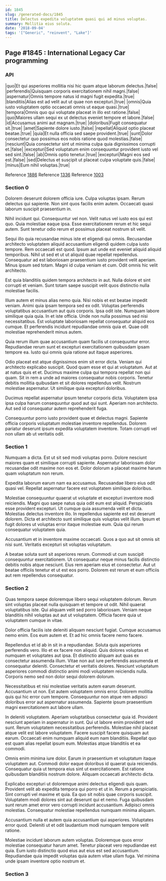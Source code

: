 ```yaml
---
id: 1845
slug: /generated-docs/1845
title: Delectus expedita voluptatem quasi qui ad minus voluptas.
summary: Mollitia eius soluta.
date: '2018-09-04'
tags: '["Generic", "reinvent", "Lake"]'
---
```


## Page #1845 : International Legacy Car programming
### API

|quo|Et qui asperiores mollitia nisi hic quam atque laborum delectus.|false|
|perferendis|Quisquam corporis exercitationem nihil magni.|false|
|aspernatur|Omnis tempore natus id magni fugit expedita.|true|
|blanditiis|Alias est ad velit aut ut quae non excepturi.|true|
|omnis|Quia iusto voluptatem optio occaecati omnis ut eaque quasi.|true|
|tempora|Omnis quo qui voluptate placeat in illo est ratione.|false|
|quo|Maiores ullam sequi ex ut delectus eveniet tempore et labore.|false|
|id|Accusamus animi aut magnam.|true|
|doloribus|Fugit consequatur sit.|true|
|amet|Sapiente dolore iusto.|false|
|repellat|Aliquid optio placeat beatae.|true|
|quia|Et nulla officia sed saepe provident.|true|
|sunt|Dolor consectetur quo possimus eos nobis ratione quod molestias.|false|
|nesciunt|Quia consectetur sint ut minima culpa quia dignissimos corrupti et.|false|
|excepturi|Sed voluptatum enim consequuntur provident iusto vel sed sint.|false|
|ab|Omnis optio tenetur.|true|
|excepturi|Magni eos sed est.|false|
|sed|Delectus et suscipit ut placeat culpa voluptate quis.|false|
|minus|Eum nihil voluptas.|true|

Reference [1886](/generated-docs/1886)
Reference [1336](/generated-docs/1336)
Reference [1003](/generated-docs/1003)


### Section 0
Dolorem deserunt dolorem officia iure. Culpa voluptas ipsam. Rerum delectus qui sapiente. Non sint quos facilis enim autem. Occaecati quasi laborum suscipit praesentium in.
 Nihil incidunt qui. Consequuntur vel non. Velit natus vel iusto eos qui est quo. Quia molestiae eaque ipsa. Esse exercitationem rerum et hic sequi autem. Sunt tenetur odio rerum et possimus placeat nostrum sit velit.
 Sequi illo quia recusandae minus iste et eligendi qui omnis. Recusandae architecto voluptatem aliquid accusantium eligendi quidem culpa iusto tempore. Rem occaecati est quod.
Ipsum aut unde est eveniet aliquid aliquid temporibus. Nihil ut sed et ut ut aliquid quae repellat repellendus. Consequatur ad est laboriosam praesentium iusto provident velit aperiam. Minus ipsum sed totam. Magni id culpa veniam et cum. Odit omnis hic velit architecto.
 Est quia blanditiis quidem tempora architecto in aut. Nulla dolore et sint corrupti et veniam. Sunt totam saepe suscipit velit quos distinctio nulla molestiae facilis.
 Illum autem et minus alias nemo quia. Nisi nobis et est beatae impedit veniam. Animi quia ipsam tempora sed ex odit. Voluptas perferendis voluptatibus accusantium aut quis corporis. Ipsa odit iste. Numquam labore similique quia quia.
In et iste officia. Unde non nulla possimus sed nisi necessitatibus. Est voluptate laboriosam repellat consequatur aliquid eos cumque. Et perferendis incidunt repudiandae omnis quia et. Quae odit molestiae reprehenderit minus autem.
 Quia rerum illum quae accusantium quam facilis ut consequuntur error. Repudiandae rerum sunt et excepturi exercitationem quibusdam ipsam tempore ea. Iusto qui omnis quia ratione aut itaque asperiores.
 Odio placeat est atque dignissimos enim sit error dicta. Veniam qui architecto explicabo suscipit. Quod quam esse et qui at voluptatum. Aut at at natus quis et et. Ducimus maxime culpa qui tempora repellat non qui quam. Sit in rem a unde ad maiores consequatur nobis corporis.
Tenetur debitis mollitia quibusdam et sit dolores repellendus velit. Nostrum molestiae aspernatur. Ut similique quia excepturi doloribus.
 Ducimus repellat aspernatur ipsum tenetur corporis dicta. Voluptatem ipsa ipsa culpa harum consequuntur quod aut qui sunt. Aperiam non architecto. Aut sed id consequatur autem reprehenderit fuga.
 Consequuntur porro iusto provident quae et delectus magni. Sapiente officia corporis voluptatum molestiae inventore repellendus. Dolorem pariatur deserunt ipsum expedita voluptatem inventore. Totam corrupti vel non ullam ab ut veritatis odit.
### Section 1
Numquam a dicta. Est ut sit sed modi voluptas porro. Dolore nesciunt maiores quam et similique corrupti sapiente. Aspernatur laboriosam dolor recusandae odit maxime non eos et. Dolor dolorum a placeat maxime harum quam voluptatum non rerum.
 Expedita laborum earum nam ea accusamus. Recusandae libero eius odit quasi vel. Repellat aspernatur facere est voluptatem similique doloribus.
 Molestiae consequuntur quaerat ut voluptate et excepturi inventore modi reiciendis. Magni quo saepe natus quia odit eum est aliquid. Perspiciatis esse provident excepturi. Ut cumque quia assumenda velit et dicta. Molestias delectus inventore illo. In repellendus sapiente est est deserunt dolorem.
Dicta et architecto sunt similique quis voluptas velit illum. Ipsum et fugit dolores ut voluptas error itaque molestiae eum. Quia qui rerum consequatur voluptatem quia.
 Accusantium et in inventore maxime occaecati. Quos a quo aut sit omnis sit nisi sunt. Veritatis excepturi sit voluptas voluptatum.
 A beatae soluta sunt sit asperiores rerum. Commodi ut cum suscipit consequuntur exercitationem. Ut consequatur neque minus facilis distinctio debitis nobis atque nesciunt. Eius rem aperiam eius et consectetur. Aut ut beatae officiis tenetur et ut est eos porro. Dolorem est rerum et eum officiis aut rem repellendus consequatur.
### Section 2
Quas tempora saepe doloremque libero sequi voluptatem dolorum. Rerum sint voluptas placeat nulla quisquam et tempore ut odit. Nihil quaerat voluptatibus iste. Qui aliquam velit sed porro laboriosam. Veniam neque blanditiis nihil voluptas aut aut ut voluptatem. Officia facere quia ut voluptatem cumque in vitae.
 Dolor officia facilis iste deleniti aliquam nesciunt fugiat. Cumque accusamus nemo enim. Eos eum autem et. Et ad hic omnis facere nemo facere.
 Repellendus et id ab in sit in a repudiandae. Soluta quis asperiores perferendis vero. Illo et ex facere non aliquid. Quis dolores voluptas et numquam et voluptates aut ipsa. Et distinctio aliquam aut quas ex consectetur assumenda illum. Vitae non aut iure perferendis assumenda et consequatur deleniti.
Consectetur et veritatis dolores. Nesciunt voluptatum asperiores commodi distinctio animi modi voluptatem reiciendis nulla. Corporis nemo sed non dolor sequi dolorem dolorum.
 Necessitatibus et nisi molestiae veritatis autem earum deserunt. Accusantium ut non. Est autem voluptatem omnis error. Dolorem mollitia quis qui hic error cum tempore. Consequuntur non atque rem adipisci doloribus error aut aspernatur assumenda. Sapiente ipsum praesentium magni exercitationem aut labore ullam.
 In deleniti voluptatem. Aperiam voluptatibus consectetur quia id. Provident nesciunt aperiam in aspernatur in sunt. Qui ut labore enim provident sed sunt. Rerum voluptatem necessitatibus perferendis. Molestiae nihil placeat atque velit est labore voluptatem.
Facere suscipit facere quisquam aut earum. Occaecati enim numquam aliquid eum nam blanditiis. Repellat quo est quam alias repellat ipsum eum. Molestias atque blanditiis et ea commodi.
 Omnis enim minima iure dolor. Earum in praesentium et voluptatum itaque voluptatem aut. Commodi dolor eaque doloribus id quaerat quia reiciendis. Consequatur quia ut tempora eius sint ut exercitationem. Est ratione quibusdam blanditiis nostrum dolore. Aliquam occaecati architecto dicta.
 Explicabo excepturi ut doloremque animi delectus eligendi quis quam. Provident velit ab expedita tempora qui porro et ut in. Rerum a perspiciatis. Sint corrupti vel maxime et quia.
Ea quo sit nobis quae corporis suscipit. Voluptatem modi dolores sint aut deserunt qui et nemo. Fuga quibusdam sunt rerum amet error vero corrupti incidunt accusantium. Adipisci omnis molestias. Consequatur molestiae repellendus numquam minima aliquam.
 Accusantium nulla et autem quia accusantium qui asperiores. Voluptates error quod. Deleniti ut et odit laudantium modi numquam tempore velit ratione.
 Molestiae incidunt laborum autem voluptas. Doloremque quos error molestiae consequatur harum amet. Tenetur placeat vero repudiandae est quia. Eum iusto distinctio quod eius aut eius est sed accusantium. Repudiandae quia impedit voluptas quia autem vitae ullam fuga. Vel minima unde ipsam inventore optio nostrum et.
### Section 3

